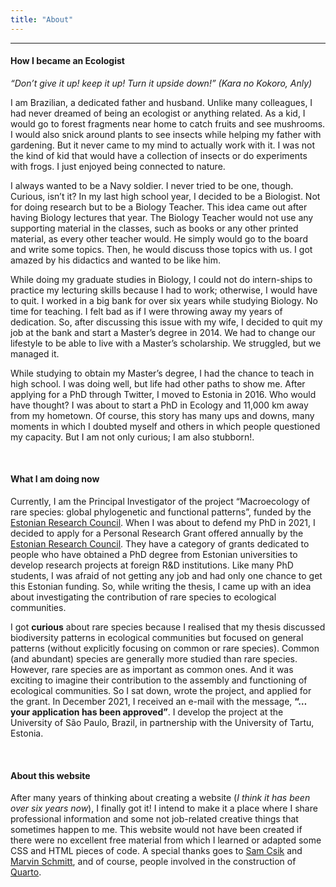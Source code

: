 ```yaml
---
title: "About"
---
```


------------------------------------------------------------------------

#### How I became an Ecologist

<p style="font-size: small">

<i> "Don't give it up! keep it up! Turn it upside down!" (Kara no Kokoro, Anly) </i>

</p>

I am Brazilian, a dedicated father and husband. Unlike many colleagues, I had never dreamed of being an ecologist or anything related. As a kid, I would go to forest fragments near home to catch fruits and see mushrooms. I would also snick around plants to see insects while helping my father with gardening. But it never came to my mind to actually work with it. I was not the kind of kid that would have a collection of insects or do experiments with frogs. I just enjoyed being connected to nature.

I always wanted to be a Navy soldier. I never tried to be one, though. Curious, isn't it? In my last high school year, I decided to be a Biologist. Not for doing research but to be a Biology Teacher. This idea came out after having Biology lectures that year. The Biology Teacher would not use any supporting material in the classes, such as books or any other printed material, as every other teacher would. He simply would go to the board and write some topics. Then, he would discuss those topics with us. I got amazed by his didactics and wanted to be like him.

While doing my graduate studies in Biology, I could not do intern-ships to practice my lecturing skills because I had to work; otherwise, I would have to quit. I worked in a big bank for over six years while studying Biology. No time for teaching. I felt bad as if I were throwing away my years of dedication. So, after discussing this issue with my wife, I decided to quit my job at the bank and start a Master's degree in 2014. We had to change our lifestyle to be able to live with a Master's scholarship. We struggled, but we managed it.

While studying to obtain my Master's degree, I had the chance to teach in high school. I was doing well, but life had other paths to show me. After applying for a PhD through Twitter, I moved to Estonia in 2016. Who would have thought? I was about to start a PhD in Ecology and 11,000 km away from my hometown. Of course, this story has many ups and downs, many moments in which I doubted myself and others in which people questioned my capacity. But I am not only curious; I am also stubborn!.

<br>

#### What I am doing now

Currently, I am the Principal Investigator of the project "Macroecology of rare species: global phylogenetic and functional patterns", funded by the [Estonian Research Council](https://etag.ee/en/). When I was about to defend my PhD in 2021, I decided to apply for a Personal Research Grant offered annually by the [Estonian Research Council](https://etag.ee/en/). They have a category of grants dedicated to people who have obtained a PhD degree from Estonian universities to develop research projects at foreign R&D institutions. Like many PhD students, I was afraid of not getting any job and had only one chance to get this Estonian funding. So, while writing the thesis, I came up with an idea about investigating the contribution of rare species to ecological communities.

I got **curious** about rare species because I realised that my thesis discussed biodiversity patterns in ecological communities but focused on general patterns (without explicitly focusing on common or rare species). Common (and abundant) species are generally more studied than rare species. However, rare species are as important as common ones. And it was exciting to imagine their contribution to the assembly and functioning of ecological communities. So I sat down, wrote the project, and applied for the grant. In December 2021, I received an e-mail with the message, **"...your application has been approved"**. I develop the project at the University of São Paulo, Brazil, in partnership with the University of Tartu, Estonia.

<br>

#### About this website

After many years of thinking about creating a website (*I think it has been over six years now*), I finally got it! I intend to make it a place where I share professional information and some not job-related creative things that sometimes happen to me. This website would not have been created if there were no excellent free material from which I learned or adapted some CSS and HTML pieces of code. A special thanks goes to [Sam Csik](https://github.com/samanthacsik/samanthacsik.github.io/tree/main) and [Marvin Schmitt](https://github.com/marvinschmitt), and of course, people involved in the construction of [Quarto](https://quarto.org/).
